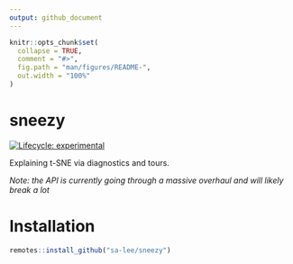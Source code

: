 ```yaml
---
output: github_document
---
```


<!-- README.md is generated from README.Rmd. Please edit that file -->

```r
knitr::opts_chunk$set(
  collapse = TRUE,
  comment = "#>",
  fig.path = "man/figures/README-",
  out.width = "100%"
)
```
# sneezy

<!-- badges: start -->
[![Lifecycle: experimental](https://img.shields.io/badge/lifecycle-experimental-orange.svg)](https://www.tidyverse.org/lifecycle/#experimental)

<!-- badges: end -->

Explaining t-SNE via diagnostics and tours.

*Note: the API is currently going through a massive overhaul and will
likely break a lot*

# Installation

```r
remotes::install_github("sa-lee/sneezy")
```

